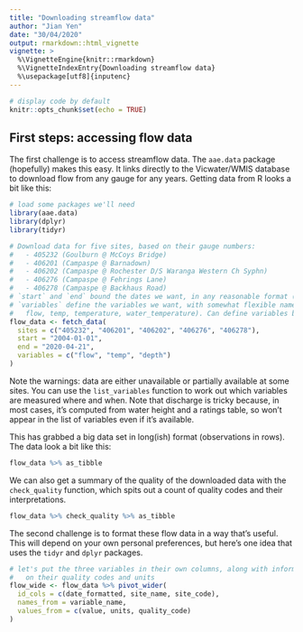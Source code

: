 ---
title: "Downloading streamflow data"
author: "Jian Yen"
date: "30/04/2020"
output: rmarkdown::html_vignette
vignette: >
  %\VignetteEngine{knitr::rmarkdown}
  %\VignetteIndexEntry{Downloading streamflow data}
  %\usepackage[utf8]{inputenc}
---

```{r setup, include = FALSE}
# display code by default
knitr::opts_chunk$set(echo = TRUE)
```

## First steps: accessing flow data

The first challenge is to access streamflow data. The `aae.data` package (hopefully) makes this easy. It links directly to the Vicwater/WMIS database to download flow from any gauge for any years. Getting data from R looks a bit like this:

```{r flow-download}
# load some packages we'll need
library(aae.data)
library(dplyr)
library(tidyr)

# Download data for five sites, based on their gauge numbers:
#   - 405232 (Goulburn @ McCoys Bridge)
#   - 406201 (Campaspe @ Barnadown)
#   - 406202 (Campaspe @ Rochester D/S Waranga Western Ch Syphn)
#   - 406276 (Campaspe @ Fehrings Lane)
#   - 406278 (Campaspe @ Backhaus Road)
# `start` and `end` bound the dates we want, in any reasonable format (yyyy-mm-dd, dd-mm-yy, etc.).
# `variables` define the variables we want, with somewhat flexible names (e.g. discharge, streamflow,
#   flow, temp, temperature, water_temperature). Can define variables by WMIS code if you know it.
flow_data <- fetch_data(
  sites = c("405232", "406201", "406202", "406276", "406278"),
  start = "2004-01-01",
  end = "2020-04-21",
  variables = c("flow", "temp", "depth")
)
```

Note the warnings: data are either unavailable or partially available at some sites. You can use the `list_variables` function to work out which variables are measured where and when. Note that discharge is tricky because, in most cases, it's computed from water height and a ratings table, so won't appear in the list of variables even if it's available.

This has grabbed a big data set in long(ish) format (observations in rows). The data look a bit like this:

```{r view-data, echo = FALSE}
flow_data %>% as_tibble
```

We can also get a summary of the quality of the downloaded data with the `check_quality` function, which spits out a count of quality codes and their interpretations.

```{r check-quality}
flow_data %>% check_quality %>% as_tibble
```

The second challenge is to format these flow data in a way that's useful. This will depend on your own personal preferences, but here's one idea that uses the `tidyr` and `dplyr` packages.

```{r flow-formatting}
# let's put the three variables in their own columns, along with information
#   on their quality codes and units
flow_wide <- flow_data %>% pivot_wider(
  id_cols = c(date_formatted, site_name, site_code),
  names_from = variable_name,
  values_from = c(value, units, quality_code)
)

```
